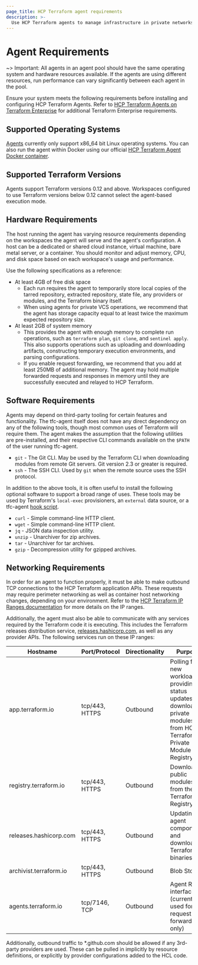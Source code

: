 ```yaml
---
page_title: HCP Terraform agent requirements
description: >-
  Use HCP Terraform agents to manage infrastructure in private networks. Learn about supported operating systems and hardware and networking requirements.
---
```


# Agent Requirements

~> Important: All agents in an agent pool should have the same operating system and hardware resources available. If the agents are using different resources, run performance can vary significantly between each agent in the pool.

Ensure your system meets the following requirements before installing and configuring HCP Terraform Agents. Refer to [HCP Terraform Agents on Terraform Enterprise](/terraform/enterprise/admin/agents-on-tfe) for additional Terraform Enterprise requirements.

## Supported Operating Systems

[Agents](https://releases.hashicorp.com/tfc-agent/) currently only support x86_64 bit Linux operating systems. You can also run the agent within Docker using our official [HCP Terraform Agent Docker container](https://hub.docker.com/r/hashicorp/tfc-agent).

## Supported Terraform Versions

Agents support Terraform versions 0.12 and above. Workspaces configured to use Terraform versions below 0.12 cannot select the agent-based execution mode.

## Hardware Requirements

The host running the agent has varying resource requirements depending on the workspaces the agent will serve and the agent's configuration. A host can be a dedicated or shared cloud instance, virtual machine, bare metal server, or a container. You should monitor and adjust memory, CPU, and disk space based on each workspace's usage and performance.

Use the following specifications as a reference:

- At least 4GB of free disk space
  - Each run requires the agent to temporarily store local copies of the tarred repository, extracted repository, state file, any providers or modules, and the Terraform binary itself.
  - When using agents for private VCS operations, we recommend that the agent has storage capacity equal to at least twice the maximum expected repository size.
- At least 2GB of system memory
  - This provides the agent with enough memory to complete run operations, such as `terraform plan`, `git clone`, and `sentinel apply`. This also supports operations such as uploading and downloading artifacts, constructing temporary execution environments, and parsing configurations.
  - If you enable request forwarding, we recommend that you add at least 250MB of additional memory. The agent may hold multiple forwarded requests and responses in memory until they are successfully executed and relayed to HCP Terraform.

## Software Requirements

Agents may depend on third-party tooling for certain features and functionality.
The tfc-agent itself does not have any direct dependency on any of the following
tools, though most common uses of Terraform will require them. The agent makes
the assumption that the following utilities are pre-installed, and their
respective CLI commands available on the `$PATH` of the user running tfc-agent.

* `git` - The Git CLI. May be used by the Terraform CLI when downloading modules
  from remote Git servers. Git version 2.3 or greater is required.
* `ssh` - The SSH CLI. Used by `git` when the remote source uses the SSH
  protocol.

In addition to the above tools, it is often useful to install the following
optional software to support a broad range of uses. These tools may be used by
Terraform's `local-exec` provisioners, an `external` data source, or a tfc-agent
[hook script](/terraform/cloud-docs/agents/hooks).

* `curl` - Simple command-line HTTP client.
* `wget` - Simple command-line HTTP client.
* `jq` - JSON data inspection utility.
* `unzip` - Unarchiver for zip archives.
* `tar` - Unarchiver for tar archives.
* `gzip` - Decompression utility for gzipped archives.

## Networking Requirements

In order for an agent to function properly, it must be able to make outbound TCP connections to the HCP Terraform application APIs. These requests may require perimeter networking as well as container host networking changes, depending on your environment. Refer to the [HCP Terraform IP Ranges documentation](/terraform/cloud-docs/architectural-details/ip-ranges) for more details on the IP ranges.

Additionally, the agent must also be able to communicate with any services required by the Terraform code it is executing. This includes the Terraform releases distribution service, [releases.hashicorp.com](https://releases.hashicorp.com), as well as any provider APIs. The following services run on these IP ranges:

| Hostname               | Port/Protocol  | Directionality | Purpose                                                                                                                             |
| ---------------------- | -------------- | -------------- | ----------------------------------------------------------------------------------------------------------------------------------- |
| app.terraform.io       | tcp/443, HTTPS | Outbound       | Polling for new workloads, providing status updates, and downloading private modules from HCP Terraform's Private Module Registry |
| registry.terraform.io  | tcp/443, HTTPS | Outbound       | Downloading public modules from the Terraform Registry                                                                              |
| releases.hashicorp.com | tcp/443, HTTPS | Outbound       | Updating agent components and downloading Terraform binaries                                                                        |
| archivist.terraform.io | tcp/443, HTTPS | Outbound       | Blob Storage   |
| agents.terraform.io    | tcp/7146, TCP  | Outbound       | Agent RPC interface (currently used for request forwarding only) |

Additionally, outbound traffic to *.github.com should be allowed if any 3rd-party providers are used. These can be pulled in implicitly by resource definitions, or explicitly by provider configurations added to the HCL code.